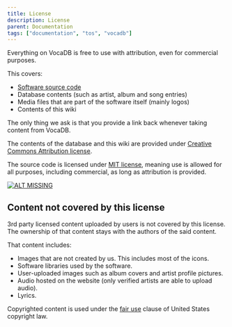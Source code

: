 ---
title: License
description: License
parent: Documentation
tags: ["documentation", "tos", "vocadb"]
---

Everything on VocaDB is free to use with attribution, even for commercial purposes. 

This covers:
* [Software source code](https://github.com/VocaDB/vocadb)
* Database contents (such as artist, album and song entries)
* Media files that are part of the software itself (mainly logos)
* Contents of this wiki

The only thing we ask is that you provide a link back whenever taking content from VocaDB.

The contents of the database and this wiki are provided under [Creative Commons Attribution license](http://creativecommons.org/licenses/by/4.0/).

The source code is licensed under [MIT license](https://en.wikipedia.org/wiki/MIT_License), meaning use is allowed for all purposes, including commercial, as long as attribution is provided.

[![ALT MISSING](public/images/88x31.png)](http://creativecommons.org/licenses/by/4.0/)

## Content not covered by this license
3rd party licensed content uploaded by users is not covered by this license. The ownership of that content stays with the authors of the said content. 

That content includes:
* Images that are not created by us. This includes most of the icons.
* Software libraries used by the software.
* User-uploaded images such as album covers and artist profile pictures.
* Audio hosted on the website (only verified artists are able to upload audio).
* Lyrics.

Copyrighted content is used under the [fair use](https://en.wikipedia.org/wiki/Fair_use) clause of United States copyright law.